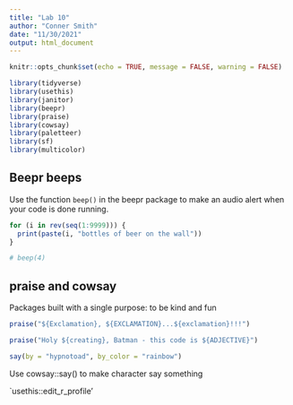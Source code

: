 ```yaml
---
title: "Lab 10"
author: "Conner Smith"
date: "11/30/2021"
output: html_document
---
```


```r
knitr::opts_chunk$set(echo = TRUE, message = FALSE, warning = FALSE)

library(tidyverse)
library(usethis)
library(janitor)
library(beepr)
library(praise)
library(cowsay)
library(paletteer)
library(sf)
library(multicolor)
```

## Beepr beeps

Use the function `beep()` in the beepr package to make an audio alert when your code is done running.

```r
for (i in rev(seq(1:9999))) {
  print(paste(i, "bottles of beer on the wall"))
}

# beep(4)
```

## praise and cowsay

Packages built with a single purpose: to be kind and fun

```r
praise("${Exclamation}, ${EXCLAMATION}...${exclamation}!!!")

praise("Holy ${creating}, Batman - this code is ${ADJECTIVE}")

say(by = "hypnotoad", by_color = "rainbow")
```

Use cowsay::say() to make character say something 

`usethis::edit_r_profile'

```r

```


